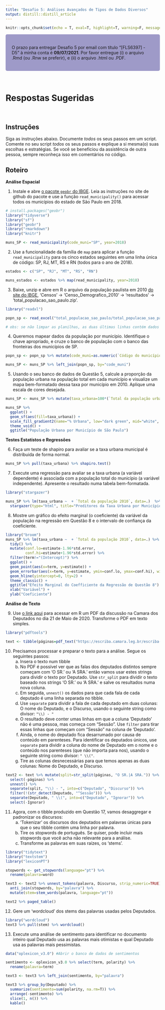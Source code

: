 ```yaml
---
title: "Desafio 5: Análises Avançados de Tipos de Dados Diversos"
output: distill::distill_article
---
```


```r
knitr::opts_chunk$set(echo = T, eval=T, highlight=T, warning=F, message=F)
```

<style>
div.purple { background-color:#9e9ac8; border-radius: 5px; padding: 20px;}
</style>

<div class = "purple">
O prazo para entregar Desafio 5 por email com título “[FLS6397] - D5” à minha conta é **09/07/2021**. Por favor entregue (i) o arquivo .Rmd (ou .Rnw se preferir), e (ii) o arquivo .html ou .PDF.
</div>

<br>

# Respostas Sugeridas

<br>

## Instruções

Siga as instruções abaixo. Documente *todos* os seus passos em um script. Comente no seu script *todos* os seus passos e explique a si mesma(o) suas escolhas e estratégias. Se você se beneficiou da assistência de outra pessoa, sempre reconheça isso em comentários no código.

## Roteiro

**Análise Espacial**

1. Instale e abre [o pacote `geobr` do IBGE](https://github.com/ipeaGIT/geobr). Leia as instruções no site de github do pacote e use a função `read_municipality()` para acessar todos os municípios do estado de São Paulo em 2018. 

```r
# install.packages("geobr")
library("tidyverse")
library("sf")
library("geobr")
library("rmarkdown")
library("knitr")

muns_SP <- read_municipality(code_muni="SP", year=2018)
```

2. Use a funcionalidade da família de `map` para aplicar a função `read_municipality` para os cinco estados seguintes em uma linha única de código: SP, RJ, MT, RS e RN (todos para o ano de 2018). 

```r
estados <- c("SP", "RJ", "MT", "RS", "RN")

muns_estados <- estados %>% map(read_municipality, year=2018)
```

3. Baixe, unzip e abre em R o arquivo da população paulista em 2010 [do site do IBGE](https://www.ibge.gov.br/estatisticas/downloads-estatisticas.html), 'Censos' -> 'Censo_Demografico_2010' -> 'resultados' -> 'total_populacao_sao_paulo.zip'. 

```r
library("readxl")

popn_sp <- read_excel("total_populacao_sao_paulo/total_populacao_sao_paulo.xls")

# obs: se não limpar as planilhas, as duas últimas linhas contém dados "errados": o total do estado e o link do site do IBGE de onde a planilha foi tirada
```

4. Queremos mapear dados da população por município. Identifique o chave apropriado, e cruze o banco de população com o banco das fronteiras dos municípios de SP. 

```r
popn_sp <- popn_sp %>% mutate(code_muni=as.numeric(`Código do município`))

muns_SP <- muns_SP %>% left_join(popn_sp, by="code_muni")
```

5. Usando o seu banco de dados de Questão 5, calcule a proporção da população urbana na população total em cada município e visualize um mapa bem-formatado dessa taxa por município em 2010. Aplique uma escala de cores desejada.

```r
muns_SP <- muns_SP %>% mutate(taxa_urbana=100*(`Total da população urbana`/`Total da população 2010`)) 

muns_SP %>%
  ggplot() +
  geom_sf(aes(fill=taxa_urbana)) +
  scale_fill_gradient2(name="% Urbana", low="dark green", mid="white", high="red", midpoint=50) +
  theme_void() +
  ggtitle("População Urbana por Município de São Paulo")
```

**Testes Estatístos e Regressões**

6. Faça um teste de shapiro para avaliar se a taxa urbana municipal é distribuida de forma normal.

```r
muns_SP %>% pull(taxa_urbana) %>% shapiro.test()
```

7. Execute uma regressão para avaliar se a taxa urbana (a variável dependente) é associada com a população total do município (a variável independente). Apresente o resultado numa tabela bem-formatada.

```r
library("stargazer")

muns_SP %>% lm(taxa_urbana ~  + `Total da população 2010`, data=.)  %>% 
  stargazer(type="html", title="Preditores da Taxa Urbana por Município")
```

8. Mostre um gráfico do efeito marginal (o coeficiente) da variável da população na regressão em Questão 8 e o intervalo de confiança da coeficiente.

```r
library("broom")
muns_SP %>% lm(taxa_urbana ~  + `Total da população 2010`, data=.) %>% 
  tidy() %>%
  mutate(conf.lo=estimate-1.96*std.error,
         conf.hi=estimate+1.96*std.error) %>%
  filter(term!="(Intercept)") %>%
  ggplot() +
  geom_point(aes(x=term, y=estimate)) +
  geom_errorbar(aes(x=term, y=estimate, ymin=conf.lo, ymax=conf.hi), width=0.1) +
  geom_hline(yintercept=0, lty=2) +
  theme_classic() +
  ggtitle("Efeito Marginal do Coefficiente da Regressão de Questão 8") +
  xlab("Variável") +
  ylab("Coeficiente")
```


**Análise de Texto**

9. Use [o link aqui](https://escriba.camara.leg.br/escriba-servicosweb/pdf/59638) para acessar em R um PDF da discussão na Camara dos Deputados no dia 21 de Maio de 2020. Transforme o PDF em texto simples.

```r
library("pdftools")

text <- tibble(páginas=pdf_text("https://escriba.camara.leg.br/escriba-servicosweb/pdf/59638"))
```

10. Precisamos processar e preparar o texto para a análise. Segue os seguintes passos:
    a. Insera o texto num tibble
    b. No PDF é possível ver que as falas dos deputados distintos sempre começam com 'O SR.' ou 'A SRA.' então vamos usar estes strings para dividir o texto por Deputado. Use `str_split` para dividir o texto baseado nos strings 'O SR.' ou 'A SRA.' e salve os resultados numa nova coluna. 
    c. Em seguida, `unnest()` os dados para que cada fala de cada deputado é uma linha separada no tibble.
    d. Use `separate` para dividir a fala de cada deputado em duas colunas: O nome do Deputado, e o Discurso, usando o seguinte string como divisor: `"\\) - "`
    e. O resultado deve conter umas linhas em que a coluna 'Deputado' não é uma pessoa, mas começa com "Sessão". Use `filter` para tirar essas linhas que começam com "Sessão" na coluna de 'Deputado'. 
    f. Ainda, o nome do deputado fica desarrumado por causa de conteúdo em parenteses. Para identificar os deputados únicos, use `separate` para dividir a coluna do nome de Deputado em o nome e o conteúdo nos parenteses (que não importa para nos), usando o seguinte string como divisor: `" \\("`.
    g. Tire as colunas desnecessárias para que temos apenas as duas colunas: Nome do Deputado, e Discurso.
    
```r
text2 <- text %>% mutate(split=str_split(páginas, "O SR.|A SRA.")) %>%
  select(-páginas) %>%
  unnest() %>%
  separate(split, "\\) - ", into=c("Deputado", "Discurso")) %>%
  filter(!(str_detect(Deputado, "^Sessão"))) %>%
  separate(Deputado, " \\(", into=c("Deputado", "Ignorar")) %>%
  select(-Ignorar)
```

11. Agora, com o tibble produzido em Questão 17, vamos desaggregar e padronizar os discursos:
    a. 'Tokenizar' os discursos dos deputados em palavras únicas para que o seu tibble contém uma linha por palavra.
    b. Tire os stopwords de português. Se quiser, pode incluir mais stopwords que você acha não relevante para a análise.
    c. Transforme as palavras em suas raízes, os 'stems'.

```r
library("tidytext")
library("textstem")
library("lexiconPT")

stopwords <- get_stopwords(language="pt") %>%
  rename(palavra=word)

text3 <- text2 %>% unnest_tokens(palavra, Discurso, strip_numeric=TRUE) %>%
  anti_join(stopwords, by="palavra") %>%
  mutate(stem=stem_words(palavra, language="pt"))
```

```r
text2 %>% paged_table()
```

12. Gere um 'wordcloud' dos stems das palavras usadas pelos Deputados.

```r
library("wordcloud")
text3 %>% pull(stem) %>% wordcloud()
```

13. Execute uma análise de sentimento para identificar no documento inteiro qual Deputado usa as palavras mais otimistas e qual Deputado usa as palavras mais pessimistas.

```r
data("oplexicon_v3.0") #Abrir o banco de dados de sentimentos

sentimento <- oplexicon_v3.0 %>% select(term, polarity) %>%
  rename(palavra=term)

text3 <- text3 %>% left_join(sentimento, by="palavra")

text3 %>% group_by(Deputado) %>% 
  summarize(sentimento=sum(polarity, na.rm=T)) %>%
  arrange(-sentimento) %>%
  slice(1, n()) %>%
  kable()
```
